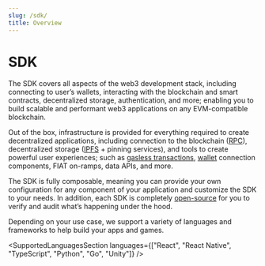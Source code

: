 ```yaml
---
slug: /sdk/
title: Overview
---
```



# SDK

The SDK covers all aspects of the web3 development stack, including connecting to user&rsquo;s wallets,
interacting with the blockchain and smart contracts, decentralized storage, authentication, and more;
enabling you to build scalable and performant web3 applications on any EVM-compatible blockchain.

Out of the box, infrastructure is provided for everything required to create decentralized applications, including
connection to the blockchain ([RPC](/glossary/rpc)), decentralized storage ([IPFS](/glossary/ipfs) + pinning services),
and tools to create powerful user experiences; such as [gasless transactions](/glossary/gasless-transactions), [wallet](/wallet) connection components, FIAT on-ramps, data APIs, and more.

The SDK is fully composable, meaning you can provide your own
configuration for any component of your application and customize the SDK to your needs. In addition, each SDK is
completely [open-source](https://github.com/orgs/thirdweb-dev/repositories) for you to verify and audit what&rsquo;s happening under the hood.

Depending on your use case, we support a variety of languages and frameworks to help build your apps and games.

<SupportedLanguagesSection
  languages={["React", "React Native", "TypeScript", "Python", "Go", "Unity"]}
/>
